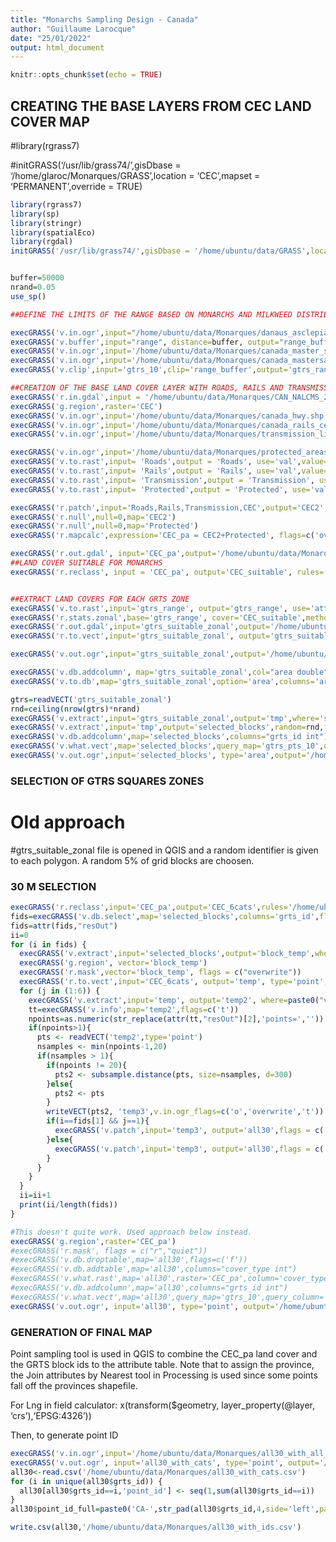 ```yaml
---
title: "Monarchs Sampling Design - Canada"
author: "Guillaume Larocque"
date: "25/01/2022"
output: html_document
---
```


```r
knitr::opts_chunk$set(echo = TRUE)
```

## CREATING THE BASE LAYERS FROM CEC LAND COVER MAP
#library(rgrass7)

#initGRASS('/usr/lib/grass74/',gisDbase = '/home/glaroc/Monarques/GRASS',location = 'CEC',mapset = 'PERMANENT',override = TRUE)
```r
library(rgrass7)
library(sp)
library(stringr)
library(spatialEco)
library(rgdal)
initGRASS('/usr/lib/grass74/',gisDbase = '/home/ubuntu/data/GRASS',location = 'monarques',mapset = 'PERMANENT',override = TRUE)


buffer=50000
nrand=0.05
use_sp()

```


```r


##DEFINE THE LIMITS OF THE RANGE BASED ON MONARCHS AND MILKWEED DISTRIBUTION

execGRASS('v.in.ogr',input="/home/ubuntu/data/Monarques/danaus_asclepias_complete_cec.shp",output='range', flags=c('overwrite'))
execGRASS('v.buffer',input="range", distance=buffer, output="range_buffer", flags=c('overwrite'))
execGRASS('v.in.ogr',input='/home/ubuntu/data/Monarques/canada_master_sample_poly_cec.shp', output='gtrs_10', flags=c('overwrite'))
execGRASS('v.in.ogr',input='/home/ubuntu/data/Monarques/canada_mastersample_cec.shp', output='gtrs_pts_10', flags=c('overwrite'))
execGRASS('v.clip',input='gtrs_10',clip='range_buffer',output='gtrs_range', flags=c('overwrite'))

##CREATION OF THE BASE LAND COVER LAYER WITH ROADS, RAILS AND TRANSMISSION LINES
execGRASS('r.in.gdal',input = '/home/ubuntu/data/Monarques/CAN_NALCMS_2015_LC_30m_LAEA_mmu5pix_.tif',output = 'CEC', memory=100000, flags=c('overwrite'))
execGRASS('g.region',raster='CEC')
execGRASS('v.in.ogr',input='/home/ubuntu/data/Monarques/canada_hwy.shp', output= 'Roads', flags=c('overwrite'))
execGRASS('v.in.ogr',input='/home/ubuntu/data/Monarques/canada_rails_cec.shp', output= 'Rails', flags=c('overwrite'))
execGRASS('v.in.ogr',input='/home/ubuntu/data/Monarques/transmission_lines_OSM_CEC.gpkg', output= 'Transmission', flags=c('overwrite'))

execGRASS('v.in.ogr',input='/home/ubuntu/data/Monarques/protected_areas_canada_qc.shp', output= 'Protected', snap=1e-09, flags=c('overwrite'))
execGRASS('v.to.rast',input= 'Roads',output = 'Roads', use='val',value=20, memory=150000, flags=c('overwrite'))
execGRASS('v.to.rast',input= 'Rails',output = 'Rails', use='val',value=21, memory=150000, flags=c('overwrite'))
execGRASS('v.to.rast',input= 'Transmission',output = 'Transmission', use='val',value=22, memory=150000, flags=c('overwrite'))
execGRASS('v.to.rast',input= 'Protected',output = 'Protected', use='val',value=100, memory=150000, flags=c('overwrite'))

execGRASS('r.patch',input='Roads,Rails,Transmission,CEC',output='CEC2', flags=c('overwrite'))
execGRASS('r.null',null=0,map='CEC2')
execGRASS('r.null',null=0,map='Protected')
execGRASS('r.mapcalc',expression='CEC_pa = CEC2+Protected', flags=c('overwrite'))
```

```r
execGRASS('r.out.gdal', input='CEC_pa',output='/home/ubuntu/data/Monarques/cec_pa_lines.tif', format='GTiff',createopt="COMPRESS=DEFLATE", flags=c('overwrite'))
##LAND COVER SUITABLE FOR MONARCHS
execGRASS('r.reclass', input = 'CEC_pa', output='CEC_suitable', rules='/home/ubuntu/data/Monarques/cec_reclass.txt', flags=c('overwrite'))


##EXTRACT LAND COVERS FOR EACH GRTS ZONE
execGRASS('v.to.rast',input='gtrs_range', output='gtrs_range', use='attr',attribute_column='GRTS_ID',memory=150000, flags=c('overwrite'))
execGRASS('r.stats.zonal',base='gtrs_range', cover='CEC_suitable',method='sum',output='gtrs_suitable_zonal', flags=c('overwrite'))
execGRASS('r.out.gdal',input='gtrs_suitable_zonal',output='/home/ubuntu/data/Monarques/gtrs_suitable_zonal.tif', format='GTiff',createopt="COMPRESS=DEFLATE", flags=c('overwrite'))
execGRASS('r.to.vect',input='gtrs_suitable_zonal', output='gtrs_suitable_zonal',type='area',column='suitable', flags=c('overwrite'))

execGRASS('v.out.ogr',input='gtrs_suitable_zonal',output='/home/ubuntu/data/Monarques/gtrs_suitable_zonal.gpkg',type='area', flags=c('overwrite'))

execGRASS('v.db.addcolumn', map='gtrs_suitable_zonal',col="area double")
execGRASS('v.to.db',map='gtrs_suitable_zonal',option='area',columns='area')
```

```r
gtrs=readVECT('gtrs_suitable_zonal')
rnd=ceiling(nrow(gtrs)*nrand)
execGRASS('v.extract',input='gtrs_suitable_zonal',output='tmp',where='suitable>50000 AND area>99000000',flags=c('overwrite'))
execGRASS('v.extract',input='tmp',output='selected_blocks',random=rnd,flags=c('overwrite'))
execGRASS('v.db.addcolumn',map='selected_blocks',columns="grts_id int")
execGRASS('v.what.vect',map='selected_blocks',query_map='gtrs_pts_10',query_column='grts_id',column='grts_id')
execGRASS('v.out.ogr',input='selected_blocks', type='area',output='/home/ubuntu/data/Monarques/selected_blocks.gpkg', flags=c('overwrite'))

```

### SELECTION OF GTRS SQUARES ZONES

# Old approach
#gtrs_suitable_zonal file is opened in QGIS and a random identifier is given to each polygon. A random 5% of grid blocks are choosen. 



### 30 M SELECTION
```r
execGRASS('r.reclass',input='CEC_pa',output='CEC_6cats',rules='/home/ubuntu/data/Monarques/Monarques-repo/cec_reclass_6cats.txt',c('overwrite'))
fids=execGRASS('v.db.select',map='selected_blocks',columns='grts_id',flags=c("c","v"))
fids=attr(fids,"resOut")
ii=0
for (i in fids) {
  execGRASS('v.extract',input='selected_blocks',output='block_temp',where=paste0("grts_id=",i),flags = c('overwrite'))
  execGRASS('g.region', vector='block_temp')
  execGRASS('r.mask',vector='block_temp', flags = c("overwrite"))
  execGRASS('r.to.vect',input='CEC_6cats', output='temp', type='point',flags = c('overwrite'))
  for (j in (1:6)) {
    execGRASS('v.extract',input='temp', output='temp2', where=paste0("value=",j),flags = c('overwrite'))
    tt=execGRASS('v.info',map='temp2',flags=c('t'))
    npoints=as.numeric(str_replace(attr(tt,"resOut")[2],'points=',''))
    if(npoints>1){
      pts <- readVECT('temp2',type='point')
      nsamples <- min(npoints-1,20)
      if(nsamples > 1){
        if(npoints != 20){
          pts2 <- subsample.distance(pts, size=nsamples, d=300)
        }else{
          pts2 <- pts
        }
        writeVECT(pts2, 'temp3',v.in.ogr_flags=c('o','overwrite','t')) 
        if(i==fids[1] && j==1){
          execGRASS('v.patch',input='temp3', output='all30',flags = c('overwrite'))
        }else{
          execGRASS('v.patch',input='temp3', output='all30',flags = c('a','overwrite'))
        }
      }
    }
  }
  ii=ii+1
  print(ii/length(fids))
}

```

```r
#This doesn't quite work. Used approach below instead. 
execGRASS('g.region',raster='CEC_pa')
#execGRASS('r.mask', flags = c("r","quiet"))
#execGRASS('v.db.droptable',map='all30',flags=c('f'))
#execGRASS('v.db.addtable',map='all30',columns="cover_type int")
#execGRASS('v.what.rast',map='all30',raster='CEC_pa',column='cover_type')
#execGRASS('v.db.addcolumn',map='all30',columns="grts_id int")
#execGRASS('v.what.vect',map='all30',query_map='gtrs_10',query_column='grts_id',column='grts_id')
execGRASS('v.out.ogr', input='all30', type='point', output='/home/ubuntu/data/Monarques/all30.gpkg',flags=c('overwrite'))

```

### GENERATION OF FINAL MAP

Point sampling tool is used in QGIS to combine the CEC_pa land cover and the GRTS block ids to the attribute table. Note that to assign the province, the Join attributes by Nearest tool in Processing is used since some points fall off the provinces shapefile. 

For Lng in field calculator: x(transform($geometry, layer_property(@layer, 'crs'),'EPSG:4326'))

Then, to generate point ID

```r
execGRASS('v.in.ogr',input='/home/ubuntu/data/Monarques/all30_with_all_cats.gpkg', output= 'all30_with_cats', flags=c('overwrite','o'))
execGRASS('v.out.ogr', input='all30_with_cats', type='point', output='/home/ubuntu/data/Monarques/all30_with_cats.csv',format='CSV',flags=c('overwrite'))
all30<-read.csv('/home/ubuntu/data/Monarques/all30_with_cats.csv')
for (i in unique(all30$grts_id)) {
  all30[all30$grts_id==i,'point_id'] <- seq(1,sum(all30$grts_id==i))
}
all30$point_id_full=paste0('CA-',str_pad(all30$grts_id,4,side='left',pad=0),'-',all30$point_id)

write.csv(all30,'/home/ubuntu/data/Monarques/all30_with_ids.csv')
```



